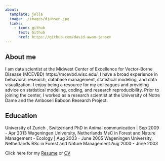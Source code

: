 ---
about:
  template: jolla
  image: ./images/djansen.jpg
  links:
    - icon: github
      text: Github
      href: https://github.com/david-awam-jansen
---

## About me

I am data scientist at the Midwest Center of Excellence for Vector-Borne Disease (MCEVBD) https://mcevbd.wisc.edu/. I have a broad experience in behavioral research, database management, statistical modeling, and data visualization. I enjoy being a resource for my colleagues and providing advice on statistical modeling, coding, and research reproducibility. Prior to joining the center, I worked as a research scientist at the University of Notre Dame and the Amboseli Baboon Research Project.

## Education

University of Zurich , Switzerland PhD in Animal communication \| Sep 2009 - Apr 2013
Wageningen University, Netherlands MsC in Forest and Nature Management - Ecology \| Aug 2003 - June 2005
Wageningen University, Netherlands BSc in Forest and Nature Management Aug 2000 - June 2003

Click here for my <a href="./files/David_Jansen_Resume.pdf">Resume</a> or <a href="./files/David_Jansen_CV.pdf">CV</a>
